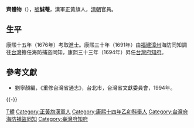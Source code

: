 '''齊體物'''（{{bd|？||？||}}），[[號|號]]'''誠菴'''，漢軍正黃旗人，[[清朝|清朝]]官員。

== 生平 ==
康熙十五年（1676年）考取進士。康熙三十年（1691年）由[[福建|福建]][[漳州|漳州]]海防同知調往[[台灣|台灣]]擔任海防捕盜同知，康熙三十三年（1694年）昇任[[台灣府知府|台灣府知府]]。

==參考文獻==
*劉寧顏編，《重修台灣省通志》，台北市，台灣省文獻委員會，1994年。

{{-}}
{{start box}}
{{s-off}}
{{Succession box|[[梁爾壽|梁爾壽]]|[[龍光|龍光]]|[[台灣府海防補盜同知|台灣府海防補盜同知]]|<small>康熙三十年（1691年）上任</small>}}
{{Succession box|[[吳國柱|吳國柱]]|[[靳治揚|靳治揚]]|[[台灣府知府|台灣府知府]]|<small>康熙三十三年（1694年）上任</small>}}
{{end box}}

{{康熙十五年丙辰科殿試金榜}}

{{Authority control}}

{{DEFAULTSORT:Qi齊}}
[[Category:齊姓|T體]]
[[Category:正黃旗漢軍人|Category:正黃旗漢軍人]]
[[Category:康熙十四年乙卯科舉人|Category:康熙十四年乙卯科舉人]]
[[Category:台灣府海防補盜同知|Category:台灣府海防補盜同知]]
[[Category:臺灣府知府|Category:臺灣府知府]]